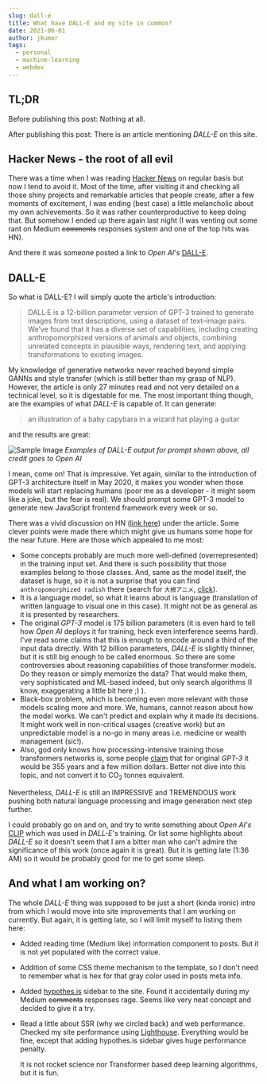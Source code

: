```yaml
---
slug: dall-e
title: What have DALL-E and my site in common?
date: 2021-06-01
author: jkumor
tags:
  - personal
  - machine-learning
  - webdev
---
```


## TL;DR

Before publishing this post: Nothing at all.

After publishing this post: There is an article mentioning _DALL-E_ on this site.

## Hacker News - the root of all evil

There was a time when I was reading
[Hacker News](https://news.ycombinator.com/news) on regular basis but now I tend
to avoid it. Most of the time, after visiting it and checking all those shiny
projects and remarkable articles that people create, after a few moments of
excitement, I was ending (best case) a little melancholic about my own
achievements. So it was rather counterproductive to keep doing that. But
somehow I ended up there again last night (I was venting out some rant on
Medium ~~comments~~ responses system and one of the top hits was HN).

And there it was someone posted a link to _Open AI_'s
[DALL-E](https://openai.com/blog/dall-e/).

## DALL-E

So what is DALL-E? I will simply quote the article's introduction:

> DALL·E is a 12-billion parameter version of GPT-3 trained to generate images
> from text descriptions, using a dataset of text–image pairs. We’ve found that
> it has a diverse set of capabilities, including creating anthropomorphized
> versions of animals and objects, combining unrelated concepts in plausible
> ways, rendering text, and applying transformations to existing images.

My knowledge of generative networks never reached beyond simple GANNs and style
transfer (which is still better than my grasp of NLP). However, the article is
only 27 minutes read and not very detailed on a technical level, so it is
digestable for me. The most important thing though, are the examples of what
_DALL-E_ is capable of. It can generate:

> an illustration of a baby capybara in a wizard hat playing a guitar

and the results are great:

![Sample Image](/images/dall-e-capybara-example.png)
_Examples of DALL-E output for prompt shown above, all credit goes to Open AI_

I mean, come on! That is impressive. Yet again, similar to the introduction
of GPT-3 architecture itself in May 2020, it makes you wonder when those models
will start replacing humans (poor me as a developer - it might seem like a joke,
but the fear is real). We should prompt some GPT-3 model to generate new
JavaScript frontend framework every week or so.

There was a vivid discussion on HN
([link here](https://news.ycombinator.com/item?id=25649557)) under the article.
Some clever points were made there which might give us humans some
hope for the near future. Here are those which appealed to me most:

- Some concepts probably are much more well-defined (overrepresented) in the
  training input set. And there is such possibility that those examples belong
  to those classes. And, same as the model itself, the dataset is huge, so it
  is not a surprise that you can find `anthropomorphized radish` there (search
  for `大根アニメ`, [click](https://www.google.com/search?q=%E5%A4%A7%E6%A0%B9%E3%82%A2%E3%83%8B%E3%83%A1)).
- It is a language model, so what it learns about is language (translation of
  written language to visual one in this case). It might not be as general as
  it is presented by researchers.
- The original _GPT-3_ model is 175 billion parameters (it is even hard to tell
  how _Open AI_ deploys it for training, heck even interference seems hard).
  I've read some claims that this is enough to encode around a third of the input
  data directly. With 12 billion parameters, _DALL-E_ is slightly thinner, but
  it is still big enough to be called enormous. So there are some controversies
  about reasoning capabilities of those transformer models. Do they reason or
  simply memorize the data? That would make them, very sophisticated and ML-based
  indeed, but only search algorithms (I know, exaggerating a little bit here ;) ).
- Black-box problem, which is becoming even more relevant with those models
  scaling more and more. We, humans, cannot reason about how the model works.
  We can't predict and explain why it made its decisions. It might work well in
  non-critical usages (creative work) but an unpredictable model is a no-go in
  many areas i.e. medicine or wealth management (sic!).
- Also, god only knows how processing-intensive training those transformers
  networks is, some people
  [claim](https://lambdalabs.com/blog/demystifying-gpt-3/) that for original
  _GPT-3_ it would be 355 years and a few million dollars. Better not dive into
  this topic, and not convert it to CO<sub>2</sub> tonnes equivalent.

Nevertheless, _DALL-E_ is still an IMPRESSIVE and TREMENDOUS work pushing both
natural language processing and image generation next step further.

I could probably go on and on, and try to write something about _Open AI's_
[CLIP](https://openai.com/blog/clip/) which was used in _DALL-E_'s training. Or
list some highlights about _DALL-E_ so it doesn't seem that I am a bitter man
who can't admire the significance of this work (once again it is great). But it
is getting late (1:36 AM) so it would be probably good for me to get some sleep.

## And what I am working on?

The whole _DALL-E_ thing was supposed to be just a short (kinda ironic) intro
from which I would move into site improvements that I am working on currently.
But again, it is getting late, so I will limit myself to listing them here:

- Added reading time (Medium like) information component to posts. But it is not
  yet populated with the correct value.
- Addition of some CSS theme mechanism to the template, so I don't need to
  remember what is hex for that gray color used in posts meta info.
- Added [hypothes.is](https://web.hypothes.is/) sidebar to the site. Found it
  accidentally during my Medium ~~comments~~ responses rage. Seems like very
  neat concept and decided to give it a try.
- Read a little about SSR (why we circled back) and web performance. Checked
  my site performance using
  [Lighthouse](https://developers.google.com/web/tools/lighthouse). Everything
  would be fine, except that adding hypothes.is sidebar gives huge performance
  penalty.

  It is not rocket science nor Transformer based deep learning algorithms, but
  it is fun.
